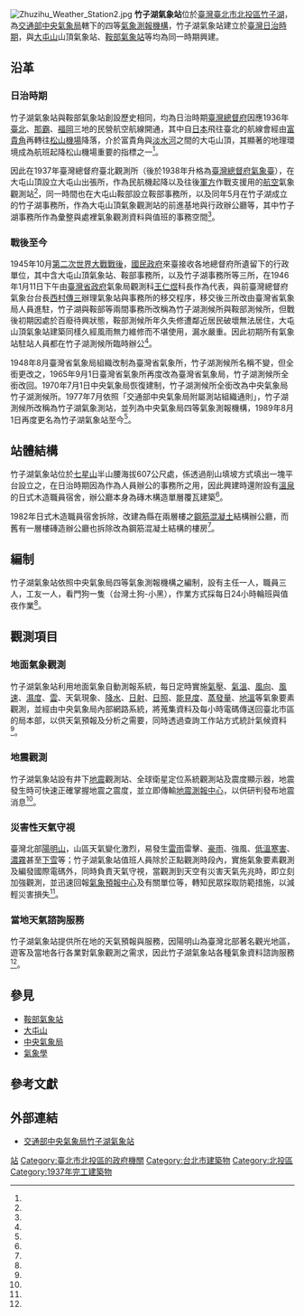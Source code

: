 {{Infobox weather station
| name = 竹子湖氣象站
| subheader =Zhuzihu Weather Station
| image = Zhuzihu Weather Station.jpg
| caption = 竹子湖氣象站
| organization = [[交通部中央氣象局|交通部中央氣象局]]
| code = 46693
| type = 四等氣象站
| abbreviation = TTN
| location = {{ROC-TW}}<br>[[臺北市|臺北市]][[北投區|北投區]]竹子湖路2號
| coordinates = {{coord|25|09|53.95|N|121|32|10.58|E|display=inline,title}}
| locmapin = Taiwan
| map_relief = yes
| map_caption = 在臺灣的位置
| altitude = 607.118公尺
| barometer_altitude = 615.118
| established = {{Start date|1937}}（日治時期）
| website = [https://www.cwb.gov.tw/V8/C/A/organ/46693.html www.cwb.gov.tw]
| commons = Category:Zhuzihu Weather Station
}}
[[File:Zhuzihu_Weather_Station2.jpg|thumb]]
'''竹子湖氣象站'''位於[[臺灣|臺灣]][[臺北市|臺北市]][[北投區|北投區]][[竹子湖|竹子湖]]，為[[交通部中央氣象局|交通部中央氣象局]]轄下的四等[[氣象站|氣象測報機構]]，竹子湖氣象站建立於[[臺灣日治時期|臺灣日治時期]]，與[[大屯山|大屯山]]山頂氣象站、[[鞍部氣象站|鞍部氣象站]]等均為同一時期興建。

== 沿革 ==
=== 日治時期 ===
竹子湖氣象站與鞍部氣象站創設歷史相同，均為日治時期[[臺灣總督府|臺灣總督府]]因應1936年[[臺北|臺北]]、[[那霸|那霸]]、[[福岡|福岡]]三地的民營航空航線開通，其中自[[日本|日本]]飛往臺北的航線會經由[[富貴角|富貴角]]再轉往[[臺北松山機場|松山機場]]降落，介於富貴角與[[淡水河|淡水河]]之間的大屯山頂，其顯著的地理環境成為航班起降松山機場重要的指標之一<ref name="中央氣象局2"/>。

因此在1937年臺灣總督府臺北觀測所（後於1938年升格為[[臺灣總督府氣象臺|臺灣總督府氣象臺]]），在大屯山頂設立大屯山出張所，作為民航機起降以及往後[[大日本帝國陸軍|軍方]]作戰支援用的[[航空|航空]]氣象觀測站<ref name="文化部"/>，同一時間也在大屯山鞍部設立鞍部事務所，以及同年5月在竹子湖成立的竹子湖事務所，作為大屯山頂氣象觀測站的前進基地與行政辦公廳等，其中竹子湖事務所作為彙整與處裡氣象觀測資料與值班的事務空間<ref name="中央氣象局2"/>。

=== 戰後至今 ===
1945年10月[[第二次世界大戰|第二次世界大戰]][[臺灣戰後時期|戰後]]，[[國民政府|國民政府]]來臺接收各地總督府所遺留下的行政單位，其中含大屯山頂氣象站、鞍部事務所，以及竹子湖事務所等三所，在1946年1月11日下午由[[臺灣省政府|臺灣省政府]]氣象局觀測科[[王仁煜|王仁煜]]科長作為代表，與前臺灣總督府氣象台台長[[西村傳三|西村傳三]]辦理氣象站與事務所的移交程序，移交後三所改由臺灣省氣象局人員進駐，竹子湖與鞍部等兩間事務所改稱為竹子湖測候所與鞍部測候所，但戰後初期因處於百廢待興狀態，鞍部測候所年久失修遭鄰近居民破壞無法居住，大屯山頂氣象站建築同樣久經風雨無力維修而不堪使用，漏水嚴重。因此初期所有氣象站駐站人員都在竹子湖測候所臨時辦公<ref name="中央氣象局"/>。

1948年8月臺灣省氣象局組織改制為臺灣省氣象所，竹子湖測候所名稱不變，但全銜更改之，1965年9月1日臺灣省氣象所再度改為臺灣省氣象局，竹子湖測候所全銜改回。1970年7月1日中央氣象局恢復建制，竹子湖測候所全銜改為中央氣象局竹子湖測候所。1977年7月依照「交通部中央氣象局附屬測站組織通則」，竹子湖測候所改稱為竹子湖氣象測站，並列為中央氣象局四等氣象測報機構，1989年8月1日再度更名為竹子湖氣象站至今<ref name="中央氣象局"/>。

== 站體結構 ==
竹子湖氣象站位於[[七星山_(臺北市)|七星山]]半山腰海拔607公尺處，係透過削山填坡方式填出一塊平台設立之，在日治時期因為作為人員辦公的事務所之用，因此興建時還附設有[[溫泉|溫泉]]的日式木造職員宿舍，辦公廳本身為磚木構造單層覆瓦建築<ref name="中央氣象局2"/>。

1982年日式木造職員宿舍拆除，改建為縣在兩層樓之[[鋼筋|鋼筋]][[混凝土|混凝土]]結構辦公廳，而舊有一層樓磚造辦公廳也拆除改為鋼筋混凝土結構的樓房<ref name="中央氣象局2"/>。

== 編制 ==
竹子湖氣象站依照中央氣象局四等氣象測報機構之編制，設有主任一人，職員三人，工友一人，看門狗一隻（台灣土狗-小黑），作業方式採每日24小時輪班與值夜作業<ref name="中央氣象局2"/>。

== 觀測項目 ==
=== 地面氣象觀測 ===
竹子湖氣象站利用地面氣象自動測報系統，每日定時實施[[氣壓|氣壓]]、[[氣溫|氣溫]]、[[風向|風向]]、[[風速|風速]]、[[濕度|濕度]]、[[雲|雲]]、天氣現象、[[降水|降水]]、[[日射|日射]]、[[日照|日照]]、[[能見度|能見度]]、[[蒸發量|蒸發量]]、[[地溫|地溫]]等氣象要素觀測，並經由中央氣象局內部網路系統，將蒐集資料及每小時電碼傳送回臺北市區的局本部，以供天氣預報及分析之需要，同時透過查詢工作站方式統計氣候資料<ref name="中央氣象局"/>。

=== 地震觀測 ===
竹子湖氣象站設有井下[[地震|地震]]觀測站、全球衛星定位系統觀測站及震度顯示器，地震發生時可快速正確掌握地震之震度，並立即傳輸[[地震測報中心|地震測報中心]]，以供研判發布地震消息<ref name="中央氣象局"/>。

=== 災害性天氣守視 ===
臺灣北部[[陽明山|陽明山]]，山區天氣變化激烈，易發生[[雷雨|雷雨]]雷擊、[[豪雨|豪雨]]、強風、[[低溫|低溫]][[寒害|寒害]]、[[濃霧|濃霧]]甚至[[下雪|下雪]]等；竹子湖氣象站值班人員除於正點觀測時段內，實施氣象要素觀測及編發國際電碼外，同時負責天氣守視，當觀測到天空有災害天氣先兆時，即立刻加強觀測，並迅速回報[[氣象預報中心|氣象預報中心]]及有關單位等，轉知民眾採取防範措施，以減輕災害損失<ref name="中央氣象局"/>。

=== 當地天氣諮詢服務 ===
竹子湖氣象站提供所在地的天氣預報與服務，因陽明山為臺灣北部著名觀光地區，遊客及當地各行各業對氣象觀測之需求，因此竹子湖氣象站各種氣象資料諮詢服務<ref name="中央氣象局"/>。

== 參見 ==
* [[鞍部氣象站|鞍部氣象站]]
* [[大屯山|大屯山]]
* [[中央氣象局|中央氣象局]]
* [[氣象學|氣象學]]

== 參考文獻 ==
{{reflist|2|refs=
<ref name="中央氣象局">{{Cite web|language=zh-TW|url=https://www.cwb.gov.tw/V8/C/A/organ/46693.html|title=竹子湖氣象站|author=|publisher=交通部中央氣象局|date=|accessdate=2020-08-18|archive-date=2021-03-02|archive-url=https://web.archive.org/web/20210302110435/https://www.cwb.gov.tw/V8/C/A/organ/46693.html|dead-url=no}}</ref>

<ref name="中央氣象局2">{{Cite web|language=zh-TW|url=http://photino.cwb.gov.tw/rdcweb/lib/cd/cd08bk/cwbarcht.pdf|title=台灣氣候建築史料調查研究|author=|publisher=中央氣象局|date=|accessdate=2020-08-18|archive-date=2018-05-18|archive-url=https://web.archive.org/web/20180518055019/http://photino.cwb.gov.tw/rdcweb/lib/cd/cd08bk/cwbarcht.pdf|dead-url=no}}</ref>

<ref name="文化部">{{Cite web|language=zh-TW|url=http://nrch.culture.tw/twpedia.aspx?id=1468|title=氣象觀測|author=翁國盈|publisher=文化部|date=2010-02-09|accessdate=2020-08-18|archive-date=2016-01-21|archive-url=https://web.archive.org/web/20160121071333/http://nrch.culture.tw/twpedia.aspx?id=1468|dead-url=no}}</ref>

}}

== 外部連結 ==
* {{zh-tw}}[https://www.cwb.gov.tw/V8/C/A/organ/46693.html 交通部中央氣象局竹子湖氣象站] {{Wayback|url=https://www.cwb.gov.tw/V8/C/A/organ/46693.html |date=20210302110435 }}

{{臺灣氣象站}}
[[Category:中央氣象局|站]]
[[Category:臺北市北投區的政府機關|Category:臺北市北投區的政府機關]]
[[Category:台北市建築物|Category:台北市建築物]]
[[Category:北投區|Category:北投區]]
[[Category:1937年完工建築物|Category:1937年完工建築物]]